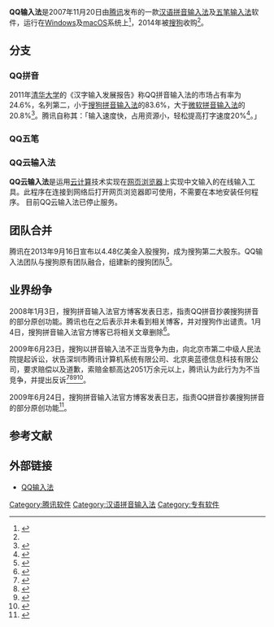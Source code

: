 {{Infobox Software
| name                   = QQ拼音输入法
| name_ol                = 
| logo                   = [[File:QQ_pinyin_LOGO.jpg|80px]]
| screenshot             = [[File:QQ_pinyin.jpg|321px]]
| caption                = 
| collapsible            = 
| author                 = 
| developer              = [[腾讯控股有限公司|腾讯控股有限公司]]（2007-2014）<br/>[[北京搜狗科技发展有限公司|北京搜狗科技发展有限公司]]<small>（2014-）</small><ref name=收购>{{Cite web|url=https://www.ithome.com/html/soft/70651.htm|title=企鹅的QQ拼音输入法，搜狗吃了。 - QQ拼音输入法,搜狗输入法,腾讯,搜狗 - IT之家|accessdate=2017-10-28|work=www.ithome.com|archive-date=2017-10-28|archive-url=https://web.archive.org/web/20171028200814/https://www.ithome.com/html/soft/70651.htm|dead-url=no}}</ref>
| released               = 
| latest release version = 5.6.4107.401
| latest release date    = 
| latest preview version = 
| latest preview date    = 
| frequently updated     = 
| programming language   = 
| operating system       = [[Microsoft_Windows|Microsoft Windows]]、[[macOS|macOS]]、[[Android|Android]]
| platform               = 
| size                   = 28.25 MB
| language               = 简体中文
| status                 = 
| genre                  = [[中文输入法|中文输入法]]
| license                = [[专有软件|专有软件]]
| website                = {{URL|http://qq.pinyin.cn/}}
}}

'''QQ输入法'''是2007年11月20日由[[腾讯|腾讯]]发布的一款[[汉语拼音输入法|汉语拼音输入法]]及[[五笔输入法|五笔输入法]]软件，运行在[[Microsoft_Windows|Windows]]及[[macOS|macOS]]系统上<ref>{{Cite web |url=http://qq.pinyin.cn/help/ |title=存档副本 |accessdate=2016-11-02 |archive-date=2016-11-04 |archive-url=https://web.archive.org/web/20161104014221/http://qq.pinyin.cn/help/ |dead-url=no }}</ref>，2014年被[[搜狗|搜狗]]收购<ref name=收购/>。

== 分支 ==
===QQ拼音 ===
2011年[[北京清華大學|清华大学]]的《汉字输入发展报告》称QQ拼音输入法的市场占有率为24.6%，名列第二，小于[[搜狗拼音输入法|搜狗拼音输入法]]的83.6%，大于[[微软拼音输入法|微软拼音输入法]]的20.8%<ref>{{cite news | url=http://it.sohu.com/20110614/n310152371.shtml | title=中国首份《汉字输入发展报告》发布 | date=2011-06-14 | accessdate=2013-04-21 | archive-date=2012-07-28 | archive-url=https://web.archive.org/web/20120728040730/http://it.sohu.com/20110614/n310152371.shtml | dead-url=no }}</ref>。腾讯自称其：「输入速度快，占用资源小，轻松提高打字速度20%<ref>{{Cite web |url=http://py.qq.com/ |title=QQ拼音输入法的特色 |accessdate=2009-01-03 |archive-date=2008-12-19 |archive-url=https://web.archive.org/web/20081219154406/http://py.qq.com/ |dead-url=no }}</ref>。」

=== QQ五笔 ===
{{空章節}}

=== QQ云输入法===
'''QQ云输入法'''是运用[[云计算|云计算]]技术实现在[[网页浏览器|网页浏览器]]上实现中文输入的在线输入工具。此程序在连接到网络后打开网页浏览器即可使用，不需要在本地安装任何程序。
目前QQ云输入法已停止服务。

== 团队合并 ==
腾讯在2013年9月16日宣布以4.48亿美金入股搜狗，成为搜狗第二大股东。QQ输入法团队与搜狗原有团队融合，组建新的搜狗团队<ref>{{cite news|author=子非|title=企鹅的QQ拼音输入法，搜狗吃了。|url=http://www.ithome.com/html/soft/70651.htm|accessdate=2014-08-15|newspaper=it之家|date=2014-01-21|archive-date=2014-09-28|archive-url=https://web.archive.org/web/20140928201053/http://www.ithome.com/html/soft/70651.htm|dead-url=no}}</ref>。

== 业界纷争 ==
2008年1月3日，搜狗拼音输入法官方博客发表日志，指责QQ拼音抄袭搜狗拼音的部分原创功能。腾讯也在之后表示并未看到相关博客，并对搜狗作出谴责。1月4日，搜狗拼音输入法官方博客已将相关文章删除<ref>{{Cite web |url=http://news.newhua.com/news1/news/2009/14/0914115915DEGHDGGB5BAC04J07378GB98KH7KE71JDA12IC7B5G364.html |title=华军新闻 |accessdate=2009-01-05 |archive-date=2009-01-18 |archive-url=https://web.archive.org/web/20090118141804/http://news.newhua.com/news1/news/2009/14/0914115915DEGHDGGB5BAC04J07378GB98KH7KE71JDA12IC7B5G364.html |dead-url=no }}</ref>。

2009年6月23日，搜狗以拼音输入法不正当竞争为由，向北京市第二中级人民法院提起诉讼，状告深圳市腾讯计算机系统有限公司、北京奥蓝德信息科技有限公司，要求赔偿以及道歉，索赔金额高达2051万余元以上，腾讯认为此行为为不当竞争，并提出反诉<ref>{{cite web  | language =zh-hans  | publisher =凤凰网  | title =搜狗状告腾讯不正当竞争索赔2051万  | url =http://media.ifeng.com/pk/now/tengxunpksougou/200907/0701_7176_1229113.shtml  | author =  | date =2009-07-04  | accessdate =2009-07-04  | archive-url =https://web.archive.org/web/20090711002625/http://media.ifeng.com/pk/now/tengxunpksougou/200907/0701_7176_1229113.shtml  | archive-date =2009-07-11  | dead-url =yes  }}</ref><ref>{{cite web  | language =zh-hans  | publisher =凤凰网  | title =搜狗起诉腾讯 输入法大战背后的入口之争  | url =http://finance.ifeng.com/news/industry/hy/20090702/874047.shtml  | author =杨国强  | date =2009-07-04  | accessdate =2009-07-02  | archive-date =2009-07-06  | archive-url =https://web.archive.org/web/20090706081839/http://finance.ifeng.com/news/industry/hy/20090702/874047.shtml  | dead-url =no  }}</ref><ref>{{cite web  | language =zh-hans  | publisher =搜狐  | title =新华网：搜索促输入法飞跃 搜狗腾讯竞争激烈  | url =http://it.sohu.com/20090702/n264932732.shtml  | author =周文林  | date =2009-07-02  | accessdate =2009-07-02  | archive-date =2009-07-05  | archive-url =https://web.archive.org/web/20090705094829/http://it.sohu.com/20090702/n264932732.shtml  | dead-url =no  }}</ref><ref>{{cite web  | language =zh-hans  | publisher =腾讯  | title =腾讯：搜狗起诉是为遏制QQ拼音发展势头  | url =http://tech.qq.com/a/20090703/000392.htm  | author =  | date =2009-07-03  | accessdate =2009-07-04  | archive-date =2009-07-09  | archive-url =https://web.archive.org/web/20090709005703/http://tech.qq.com/a/20090703/000392.htm  | dead-url =no  }}</ref>。

2009年6月24日，搜狗拼音输入法官方博客发表日志，指责QQ拼音抄袭搜狗拼音的部分原创功能<ref>{{cite web  | language =zh-hans  | publisher =搜狗拼音输入法官方博客  | title =适时掸一掸身上的苍耳，数落跟在身后抄袭的QQ拼音  | url =http://pinyin.blog.sohu.com/119246421.html  | author =  | date =2009-06-24  | accessdate =2009-07-04  | archive-date =2009-07-03  | archive-url =https://web.archive.org/web/20090703214348/http://pinyin.blog.sohu.com/119246421.html  | dead-url =no  }}</ref>。

== 参考文献 ==
{{reflist}}

== 外部链接 ==
*[http://qq.pinyin.cn/ QQ输入法]{{Wayback|url=http://qq.pinyin.cn/ |date=20161104005918 }}

{{腾讯}}

[[Category:腾讯软件|Category:腾讯软件]]
[[Category:汉语拼音输入法|Category:汉语拼音输入法]]
[[Category:专有软件|Category:专有软件]]